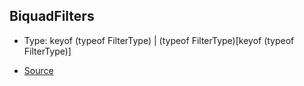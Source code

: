 ## BiquadFilters

- Type: keyof (typeof FilterType) \| (typeof FilterType)\[keyof (typeof FilterType)]

- [Source](https://github.com/Androz2091/discord-player/blob/e2a9cfc/packages/equalizer/src/biquad/Coefficients.ts#L14)